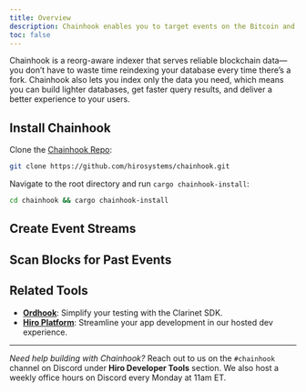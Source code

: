 ```yaml
---
title: Overview
description: Chainhook enables you to target events on the Bitcoin and Stacks blockchain important to your use case in order to trigger actions based on those events.
toc: false
---
```



Chainhook is a reorg-aware indexer that serves reliable blockchain data—you don’t have to waste time reindexing your database every time there’s a fork. Chainhook also lets you index only the data you need, which means you can build lighter databases, get faster query results, and deliver a better experience to your users.

## Install Chainhook

<Steps>
<Step>

Clone the [Chainhook Repo](https://github.com/hirosystems/chainhook):

```bash title="Terminal"
git clone https://github.com/hirosystems/chainhook.git
```

</Step>

<Step>

Navigate to the root directory and run `cargo chainhook-install`:

```bash title="Terminal"
cd chainhook && cargo chainhook-install
```

</Step>
</Steps>

## Create Event Streams

<Cards>
  <Card
    href="/chainhook/features/create-bitcoin-chainhook"
    title="Create a Bitcoin chainhook"
    description="Build a chainhook that reacts to events on the Bitcoin blockchain."
  />
  <Card
    href="/chainhook/features/create-stacks-chainhook"
    title="Create a Stacks chainhook"
    description="Build a chainhook that reacts to events on the Stacks blockchain."
  />
  <Card
    href="/chainhook/features/test-your-chainhooks"
    title="Test your chainhooks"
    description="Test and debug your chainhooks in a local environment."
  />
</Cards>

## Scan Blocks for Past Events

<Cards>
  <Card
    href="/chainhook/features/create-bitcoin-chainhook"
    title="Index Bitcoin"
    description="Scan past Bitcoin blocks for the data you need."
  />
  <Card
    href="/chainhook/features/create-stacks-chainhook"
    title="Index Stacks"
    description="Scan past Stacks blocks for the data you need."
  />
</Cards>

## Related Tools

- **[Ordhook](/bitcoin/ordhook)**: Simplify your testing with the Clarinet SDK.
- **[Hiro Platform](/stacks/platform)**: Streamline your app development in our hosted dev experience.

---

_Need help building with Chainhook?_ Reach out to us on the `#chainhook` channel on Discord under **Hiro Developer Tools** section. We also host a weekly office hours on Discord every Monday at 11am ET.